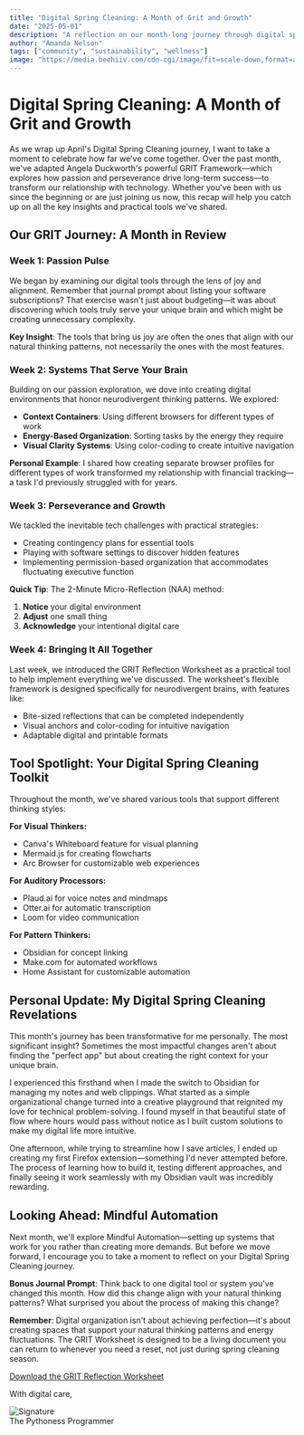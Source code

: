 ```yaml
---
title: "Digital Spring Cleaning: A Month of Grit and Growth"
date: "2025-05-01"
description: "A reflection on our month-long journey through digital spring cleaning, celebrating growth and setting intentions for mindful automation."
author: "Amanda Nelson"
tags: ["community", "sustainability", "wellness"]
image: "https://media.beehiiv.com/cdn-cgi/image/fit=scale-down,format=auto,onerror=redirect,quality=80/uploads/asset/file/a28cfaec-e519-430e-985a-6e4a7a5883c0/Beehiiv_Banner.png?t=1745446972"
---
```


# Digital Spring Cleaning: A Month of Grit and Growth

As we wrap up April's Digital Spring Cleaning journey, I want to take a moment to celebrate how far we've come together. Over the past month, we've adapted Angela Duckworth's powerful GRIT Framework—which explores how passion and perseverance drive long-term success—to transform our relationship with technology. Whether you've been with us since the beginning or are just joining us now, this recap will help you catch up on all the key insights and practical tools we've shared.

## Our GRIT Journey: A Month in Review

### Week 1: Passion Pulse

We began by examining our digital tools through the lens of joy and alignment. Remember that journal prompt about listing your software subscriptions? That exercise wasn't just about budgeting—it was about discovering which tools truly serve your unique brain and which might be creating unnecessary complexity.

**Key Insight**: The tools that bring us joy are often the ones that align with our natural thinking patterns, not necessarily the ones with the most features.

### Week 2: Systems That Serve Your Brain

Building on our passion exploration, we dove into creating digital environments that honor neurodivergent thinking patterns. We explored:

- **Context Containers**: Using different browsers for different types of work
- **Energy-Based Organization**: Sorting tasks by the energy they require
- **Visual Clarity Systems**: Using color-coding to create intuitive navigation

**Personal Example**: I shared how creating separate browser profiles for different types of work transformed my relationship with financial tracking—a task I'd previously struggled with for years.

### Week 3: Perseverance and Growth

We tackled the inevitable tech challenges with practical strategies:

- Creating contingency plans for essential tools
- Playing with software settings to discover hidden features
- Implementing permission-based organization that accommodates fluctuating executive function

**Quick Tip**: The 2-Minute Micro-Reflection (NAA) method:

1. **Notice** your digital environment
2. **Adjust** one small thing
3. **Acknowledge** your intentional digital care

### Week 4: Bringing It All Together

Last week, we introduced the GRIT Reflection Worksheet as a practical tool to help implement everything we've discussed. The worksheet's flexible framework is designed specifically for neurodivergent brains, with features like:

- Bite-sized reflections that can be completed independently
- Visual anchors and color-coding for intuitive navigation
- Adaptable digital and printable formats

## Tool Spotlight: Your Digital Spring Cleaning Toolkit

Throughout the month, we've shared various tools that support different thinking styles:

**For Visual Thinkers:**
- Canva's Whiteboard feature for visual planning
- Mermaid.js for creating flowcharts
- Arc Browser for customizable web experiences

**For Auditory Processors:**
- Plaud.ai for voice notes and mindmaps
- Otter.ai for automatic transcription
- Loom for video communication

**For Pattern Thinkers:**
- Obsidian for concept linking
- Make.com for automated workflows
- Home Assistant for customizable automation

## Personal Update: My Digital Spring Cleaning Revelations

This month's journey has been transformative for me personally. The most significant insight? Sometimes the most impactful changes aren't about finding the "perfect app" but about creating the right context for your unique brain.

I experienced this firsthand when I made the switch to Obsidian for managing my notes and web clippings. What started as a simple organizational change turned into a creative playground that reignited my love for technical problem-solving. I found myself in that beautiful state of flow where hours would pass without notice as I built custom solutions to make my digital life more intuitive.

One afternoon, while trying to streamline how I save articles, I ended up creating my first Firefox extension—something I'd never attempted before. The process of learning how to build it, testing different approaches, and finally seeing it work seamlessly with my Obsidian vault was incredibly rewarding.

## Looking Ahead: Mindful Automation

Next month, we'll explore Mindful Automation—setting up systems that work for you rather than creating more demands. But before we move forward, I encourage you to take a moment to reflect on your Digital Spring Cleaning journey.

**Bonus Journal Prompt**: Think back to one digital tool or system you've changed this month. How did this change align with your natural thinking patterns? What surprised you about the process of making this change?

**Remember**: Digital organization isn't about achieving perfection—it's about creating spaces that support your natural thinking patterns and energy fluctuations. The GRIT Worksheet is designed to be a living document you can return to whenever you need a reset, not just during spring cleaning season.

[Download the GRIT Reflection Worksheet](/digital-spring-cleaning/digitalspringcleaningWorksheet.pdf)

With digital care,
<div style={{ textAlign: 'right' }}>
<img src="https://media.beehiiv.com/cdn-cgi/image/fit=scale-down,format=auto,onerror=redirect,quality=80/uploads/asset/file/5abd08ee-bc4d-49f0-9303-3d5d75ef4359/email_signatures.png?t=1742411231" alt="Signature" style={{ width: '20%' }} />
</div> 
The Pythoness Programmer